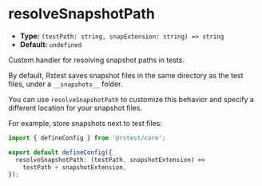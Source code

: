# resolveSnapshotPath

- **Type:** `(testPath: string, snapExtension: string) => string`
- **Default:** `undefined`

Custom handler for resolving snapshot paths in tests.

By default, Rstest saves snapshot files in the same directory as the test files, under a `__snapshots__` folder.

You can use `resolveSnapshotPath` to customize this behavior and specify a different location for your snapshot files.

For example, store snapshots next to test files:

```ts title="rstest.config.ts"
import { defineConfig } from '@rstest/core';

export default defineConfig({
  resolveSnapshotPath: (testPath, snapshotExtension) =>
    testPath + snapshotExtension,
});
```
